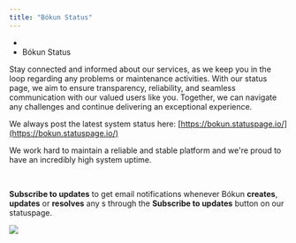 ```yaml
---
title: "Bókun Status"
---
```


* [](/)
* Bókun Status

Stay connected and informed about our services, as we keep you in the loop regarding any problems or maintenance activities. With our status page, we aim to ensure transparency, reliability, and seamless communication with our valued users like you. Together, we can navigate any challenges and continue delivering an exceptional experience.

We always post the latest system status here: [https://bokun.statuspage.io/](https://bokun.statuspage.io/)

We work hard to maintain a reliable and stable platform and we're proud to have an incredibly high system uptime.

 

**Subscribe to updates** to get email notifications whenever Bókun **creates**, **updates** or **resolves** any s through the **Subscribe to updates** button on our statuspage.

![](/assets/images/0d387ea4bdf9363acddd13047983e723-0d8d1630349cba78d27c139c6dbf1f90.png)
